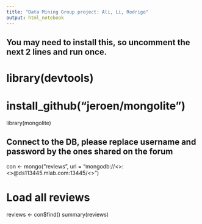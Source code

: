 ```yaml
---
title: "Data Mining Group project: Ali, Li, Rodrigo"
output: html_notebook
---
```

## You may need to install this, so uncomment the next 2 lines and run once.
# library(devtools)
# install_github("jeroen/mongolite")
library(mongolite)

## Connect to the DB, please replace username and password by the ones shared on the forum
con <- mongo("reviews", url = "mongodb://<<username>>:<<password>>@ds113445.mlab.com:13445/<<dbname>>")


# Load all reviews
reviews <- con$find()
summary(reviews)